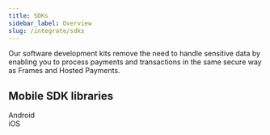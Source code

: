 ```yaml
---
title: SDKs
sidebar_label: Overview
slug: /integrate/sdks
---
```


Our software development kits remove the need to handle sensitive data by enabling you to process payments and transactions in the same secure way as Frames and Hosted Payments.

## Mobile SDK libraries

<div class="row">
  <div class="col col--3">
    <Card
      image="/img/docs/integrate/sdks/android-logo.svg"
      link="/docs/build/sdks/android"
      action="Android">
      Android
    </Card>
  </div>
  <div class="col col--3">
    <Card
      image="/img/docs/integrate/sdks/ios-logo.svg"
      link="/docs/build/sdks/ios"
      action="iOS">
      iOS
    </Card>
  </div>
</div>
